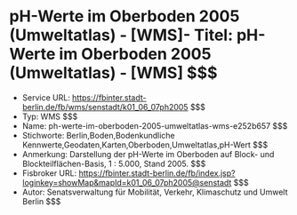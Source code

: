 # pH-Werte im Oberboden 2005 (Umweltatlas) - [WMS]- Titel: pH-Werte im Oberboden 2005 (Umweltatlas) - [WMS] $$$
- Service URL: https://fbinter.stadt-berlin.de/fb/wms/senstadt/k01_06_07ph2005 $$$
- Typ: WMS $$$
- Name: ph-werte-im-oberboden-2005-umweltatlas-wms-e252b657 $$$
- Stichworte: Berlin,Boden,Bodenkundliche Kennwerte,Geodaten,Karten,Oberboden,Umweltatlas,pH-Wert $$$
- Anmerkung: Darstellung der pH-Werte im Oberboden auf Block- und Blockteilflächen-Basis, 1 : 5.000, Stand 2005. $$$
- Fisbroker URL: https://fbinter.stadt-berlin.de/fb/index.jsp?loginkey=showMap&mapId=k01_06_07ph2005@senstadt $$$
- Autor: Senatsverwaltung für Mobilität, Verkehr, Klimaschutz und Umwelt Berlin $$$

